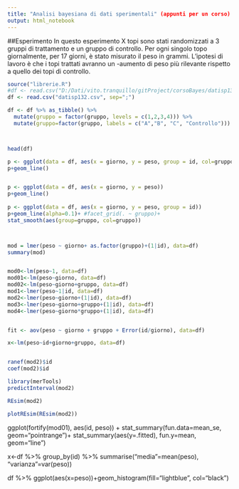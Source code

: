 ```yaml
---
title: "Analisi bayesiana di dati sperimentali" (appunti per un corso)
output: html_notebook
---
```


##Esperimento
In questo esperimento X topi sono stati randomizzati a 3 gruppi di trattamento e un gruppo di controllo. Per ogni singolo topo giornalmente, per 17 giorni,  è stato misurato il peso in grammi. L'ipotesi di lavoro è che i topi trattati avranno un -aumento di peso più rilevante rispetto a quello dei topi di controllo.

```r
source("librerie.R")
#df <- read.csv("D:/Dati/vito.tranquillo/gitProject/corsoBayes/datisp132.csv", sep=";")
df <- read.csv("datisp132.csv", sep=";")

df <- df %>% as_tibble() %>%  
  mutate(gruppo = factor(gruppo, levels = c(1,2,3,4))) %>% 
  mutate(gruppo=factor(gruppo, labels = c("A","B", "C", "Controllo")))




```

```r
head(df)
```

```r

p <- ggplot(data = df, aes(x = giorno, y = peso, group = id, col=gruppo))
p+geom_line()


p <- ggplot(data = df, aes(x = giorno, y = peso))
p+geom_line()
              
p <- ggplot(data = df, aes(x = giorno, y = peso, group = id))
p+geom_line(alpha=0.1)+ #facet_grid(. ~ gruppo)+
stat_smooth(aes(group=gruppo, col=gruppo)) 



mod = lmer(peso ~ giorno+ as.factor(gruppo)+(1|id), data=df)
summary(mod)



```

```r
mod0<-lm(peso~1, data=df)
mod01<-lm(peso~giorno, data=df)
mod02<-lm(peso~giorno+gruppo, data=df)
mod1<-lmer(peso~1|id, data=df)
mod2<-lmer(peso~giorno+(1|id), data=df)
mod3<-lmer(peso~giorno+gruppo+(1|id), data=df)
mod4<-lmer(peso~giorno*gruppo+(1|id), data=df)


fit <- aov(peso ~ giorno + gruppo + Error(id/giorno), data=df)

x<-lm(peso~id+giorno+gruppo, data=df)


ranef(mod2)$id 
coef(mod2)$id

library(merTools)
predictInterval(mod2) 

REsim(mod2)

plotREsim(REsim(mod2))
```
ggplot(fortify(mod01), aes(id, peso)) +
  stat_summary(fun.data=mean_se, geom="pointrange")+
  stat_summary(aes(y=.fitted), fun.y=mean, geom="line")
 

x<-df %>% 
group_by(id) %>% 
summarise("media"=mean(peso), "varianza"=var(peso))



df %>% 
ggplot(aes(x=peso))+geom_histogram(fill="lightblue", col="black")

